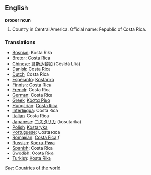==English==

'''proper noun'''

# Country in Central America. Official name: Republic of Costa Rica.
===Translations===
*[[Bosnian]]: Kosta Rika
*[[Breton]]: [[Costa Rica]]
*[[Chinese]]: [[哥斯达黎加]] (Gēsīdá Líjiā)
*[[Danish]]: Costa Rica
*[[Dutch]]: Costa Rica
*[[Esperanto]]: [[Kostariko]]
*[[Finnish]]: Costa Rica
*[[French]]: Costa Rica
*[[German]]: Costa Rica
*[[Greek]]: [[Κόστα Ρίκα]]
*[[Hungarian]]: [[Costa Rica]]
*[[Interlingua]]: Costa Rica
*[[Italian]]: Costa Rica
*[[Japanese]]: [[コスタリカ]] (kosutarika)
*[[Polish]]: [[Kostaryka]]
*[[Portuguese]]: Costa Rica
*[[Romanian]]: [[Costa Rica]] ''f''
*[[Russian]]: [[Коста-Рика]]
*[[Spanish]]: Costa Rica
*[[Swedish]]: Costa Rica
*[[Turkish]]: [[Kosta Rika]]

''See'': [[Countries of the world]]